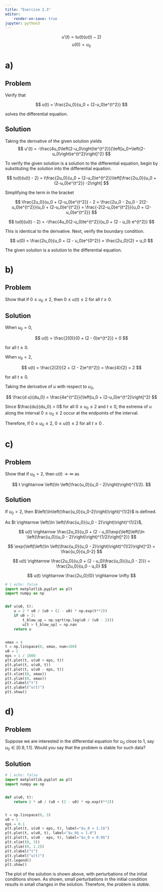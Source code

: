 ```yaml
---
title: "Exercise 1.3"
editor:
    render-on-save: true
jupyter: python3
---
```

$$
u'(t) = tu(t)(u(t) - 2)
$$
$$
u(0) = u_0
$$

# a)
## Problem
Verify that

$$
u(t) = \frac{2u_0}{u_0 + (2-u_0)e^{t^2}}
$$

solves the differential equation.

## Solution

Taking the derivative of the given solution yields
$$
u'(t) = -\frac{4u_0\left(2-u_0\right)te^{t^2}}{\left[u_0+\left(2-u_0\right)e^{t^2}\right]^2}
$$

To verify the given solution is a solution to the differential equation, begin by substituting the solution into the differential equation.

$$
tu(t)(u(t) - 2) = t\frac{2u_0}{u_0 + (2-u_0)e^{t^2}}\left[\frac{2u_0}{u_0 + (2-u_0)e^{t^2}}
-2\right]
$$

Simplifying the term in the bracket

$$
\frac{2u_0}{u_0 + (2-u_0)e^{t^2}} - 2 =
\frac{2u_0 - 2u_0 - 2(2-u_0)e^{t^2}}{u_0 + (2-u_0)e^{t^2}} =
\frac{-2(2-u_0)e^{t^2}}{u_0 + (2-u_0)e^{t^2}}
$$

$$
tu(t)(u(t) - 2) = -\frac{4u_0(2-u_0)te^{t^2}}{u_0 + (2 - u_0) e^{t^2}}
$$

This is identical to the derivative. Next, verify the boundary condition.

$$
u(0) = \frac{2u_0}{u_0 + (2 - u_0)e^{0^2}} = \frac{2u_0}{2} = u_0
$$

The given solution is a solution to the differential equation.

# b)

## Problem

Show that if $0 \le u_0 \le 2$, then $0 \le u(t) \le 2$ for all $t \ge 0$.

## Solution

When $u_0 = 0$,

$$
u(t) = \frac{2(0)}{0 + (2 - 0)e^{t^2}} = 0
$$

for all $t \ge 0$.

When $u_0 = 2$,

$$
u(t) = \frac{2(2)}{2 + (2 - 2)e^{t^2}} = \frac{4}{2} = 2
$$

for all $t \ge 0$.

Taking the derivative of $u$ with respect to $u_0$,

$$
\frac{d u}{du_0} = \frac{4e^{t^2}}{\left[u_0 + (2-u_0)e^{t^2}\right]^2}
$$

Since $\frac{du}{du_0} > 0$ for all $0 \le u_0 \le 2$ and $t \ge 0$, the extrema
of $u$ along the interval $0 \le u_0 \le 2$ occur at the endpoints of the interval.

Therefore, if $0 \le u_0 \le 2$, $0 \le u(t) \le 2$ for all $t \ge 0$ .

# c)

## Problem
Show that if $u_0 > 2$, then $u(t) \rightarrow \infty$ as

$$
t \rightarrow \left(\ln \left(\frac{u_0}{u_0 - 2}\right)\right)^{1/2}.
$$

## Solution

If $u_0 >2$, then $\left(\ln\left(\frac{u_0}{u_0-2}\right)\right)^{1/2}$ is defined.

As $t \rightarrow \left(\ln \left(\frac{u_0}{u_0 - 2}\right)\right)^{1/2}$,

$$
u(t) \rightarrow \frac{2u_0}{u_0 + (2 - u_0)\exp{\left[\left(\ln \left(\frac{u_0}{u_0 - 2}\right)\right)^{1/2}\right]^2}}
$$

$$
\exp{\left[\left(\ln \left(\frac{u_0}{u_0 - 2}\right)\right)^{1/2}\right]^2} =
\frac{u_0}{u_0-2}
$$

$$
u(t) \rightarrow \frac{2u_0}{u_0 + (2 - u_0)\frac{u_0}{(u_0 - 2)}} =
\frac{2u_0}{u_0 - u_0}
$$

$$
u(t) \rightarrow \frac{2u_0}{0} \rightarrow \infty
$$

```python
# | echo: false
import matplotlib.pyplot as plt
import numpy as np


def u(u0, t):
    u = 2 * u0 / (u0 + (2 - u0) * np.exp(t**2))
    if u0 > 2:
        t_blow_up = np.sqrt(np.log(u0 / (u0 - 2)))
        u[t > t_blow_up] = np.nan
    return u


xmax = 4
t = np.linspace(0, xmax, num=100)
u0 = 2
eps = 1 / 1000
plt.plot(t, u(u0 + eps, t))
plt.plot(t, u(u0, t))
plt.plot(t, u(u0 - eps, t))
plt.xlim((0, xmax))
plt.ylim((0, xmax))
plt.xlabel("t")
plt.ylabel("u(t)")
plt.show()

```

# d)

## Problem
Suppose we are interested in the differential equation for $u_0$ close to 1, say
$u_0 \in \left[0.9, 1.1\right]$. Would you say that the problem is stable for
such data?

## Solution

```python
# | echo: false
import matplotlib.pyplot as plt
import numpy as np


def u(u0, t):
    return 2 * u0 / (u0 + (2 - u0) * np.exp(t**2))


t = np.linspace(0, 3)
u0 = 1
eps = 0.1
plt.plot(t, u(u0 + eps, t), label="$u_0 = 1.1$")
plt.plot(t, u(u0, t), label="$u_0$ = 1.0")
plt.plot(t, u(u0 - eps, t), label="$u_0 = 0.9$")
plt.xlim((0, 3))
plt.ylim((0, 1.2))
plt.xlabel("t")
plt.ylabel("u(t)")
plt.legend()
plt.show()

```

The plot of the solution is shown above, with perturbations of the initial
conditions shown. As shown, small perturbations in the initial condition results
in small changes in the solution. Therefore, the problem is *stable*.
